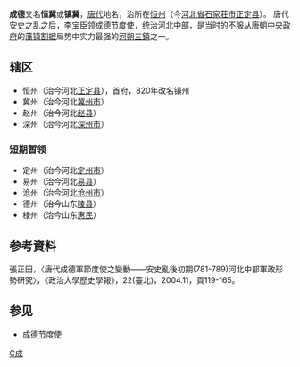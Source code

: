{{Otheruses|成德 (消歧義)|other=同名或類似名的其它條目描述}}
'''成德'''又名'''恒冀'''或'''镇冀'''，[[唐代|唐代]]地名，治所在[[恒州|恒州]]（今[[河北省|河北省]][[石家莊市|石家莊市]][[正定县|正定县]]）。
唐代[[安史之乱|安史之乱]]之后，[[李寶臣_(唐朝)|李宝臣]]领[[成德节度使|成德节度使]]，统治河北中部，是当时的不服从[[唐朝|唐朝]][[中央政府|中央政府]]的[[藩镇割据|藩镇割据]]局势中实力最强的[[河朔三鎮|河朔三鎮]]之一。

==辖区==
*恒州（治今河北[[正定县|正定县]]），首府，820年改名镇州
*冀州（治今河北[[冀州市|冀州市]]）
*赵州（治今河北[[赵县|赵县]]）
*深州（治今河北[[深州市|深州市]]）

=== 短期暂领 ===
*定州（治今河北[[定州市|定州市]]）
*易州（治今河北[[易县|易县]]）
*沧州（治今河北[[沧州市|沧州市]]）
*德州（治今山东[[陵县|陵县]]）
*棣州（治今山东[[惠民|惠民]]）
==参考資料==
張正田，〈唐代成德軍節度使之變動――安史亂後初期(781-789)河北中部軍政形勢研究〉，《政治大學歷史學報》，22(臺北)，2004.11，頁119-165。
==参见==
*[[成德节度使|成德节度使]]

{{hebei-stub}}

[[Category:中國古地名|C成]]
